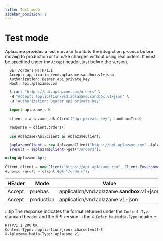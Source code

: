 ```yaml
---
title: Test mode
sidebar_position: 1
---
```


# Test mode
Aplazame provides a test mode to facilitate the integration process before moving to production or to make changes without using real orders. It must be specified under the `Accept` header, just before the version.

<Tabs>
  <TabItem value="http" label="http">

```http
  GET /orders HTTP/1.1
  Accept: application/vnd.aplazame.sandbox.v1+json
  Authorization: Bearer api_private_key
  Host: api.aplazame.com
```

  </TabItem>
  <TabItem value="shell" label="shell" default>

```powershell
  $ curl "https://api.aplazame.com/orders" \
  -H "Accept: application/vnd.aplazame.sandbox.v1+json" \
  -H "Authorization: Bearer api_private_key"
```

  </TabItem>
  <TabItem value="require" label="python" default>

```python
  import aplazame_sdk

  client = aplazame_sdk.Client('api_private_key', sandbox=True)

  response = client.orders()
```
  </TabItem>

  <TabItem value="php" label="php" default>

```php
  use Aplazame\Api\Client as AplazameClient;

  $aplazameClient = new AplazameClient("https://api.aplazame.com", AplazameClient::ENVIRONMENT_SANDBOX, "api_private_key");
  $result = $aplazameClient->get("/orders");
```
  </TabItem>
  <TabItem value="C" label="C#" default>

  ```csharp
  using Aplazame.Api;

  Client client = new Client("https://api.aplazame.com", Client.EnvironmentSandbox, "api_private_key");
  dynamic result = client.Get("/orders");
  ```
  </TabItem>
</Tabs>

HEader | Mode | Value
-------- | ---------------- | -----
Accept | pruebas | application/vnd.aplazame.**sandbox**.v1+json
Accept | production | application/vnd.aplazame.v1+json

:::tip
The response indicates the format returned under the `Content-Type` standard header and the API version in the `X-Defer Me-Media-Type` header
:::

```http
HTTP/1.1 200 OK
Content-Type: application/json; charset=utf-8
X-Aplazame-Media-Type: aplazame.v1
```



